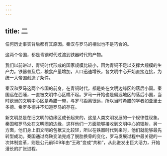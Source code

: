 ```yaml
---
---
---
```

title: 二
---



任何历史事实背后都有其原因。秦汉与罗马的相似也不是巧合的。

这两个帝国，都是青铜时代过渡到铁器时代的产物。

我们以前讲过，青铜时代形成的国家规模比较小，因为青铜不足以支撑大规模的生产力。铁器普及后，粮食产量增加，人口迅速增长，各文明中心开始直接连接，为统一大帝国创造了条件。

秦汉和罗马这两个帝国的前身，在青铜时代，都是处在文明边缘区的落后小国。秦国远在西陲，一直被文明中心区瞧不起。罗马一开始也是偏远地区的落后小国，当时欧洲的文明中心区是希腊一带，与罗马距离很远，所以当时希腊的学者如亚里士多德、希罗多德并不知道罗马的存在。

新文明总是在旧文明的边缘区成长起来的，这是人类文明发展的一个规律性现象。秦国和罗马处在文明圈的边缘，这样他们一方面能够接收到文明中心的辐射，另一方面，他们身上旧文明的包袱又比较轻，所以在铁器时代到来时，他们就能够最先转型成功。秦国通过商鞅变法完成了脱胎换骨的变化，罗马发展过程中最关键的一次体制变革，则是公元前509年由“王政”变成“共和”，从此迸发出巨大活力，开始漫长的扩张进程。